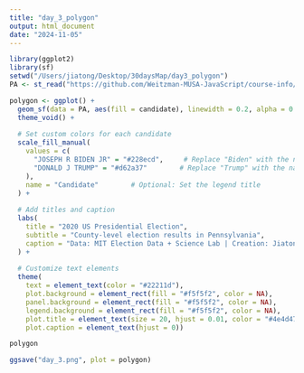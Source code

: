```yaml
---
title: "day_3_polygon"
output: html_document
date: "2024-11-05"
---
```


```r
library(ggplot2)
library(sf)
setwd("/Users/jiatong/Desktop/30daysMap/day3_polygon")
PA <- st_read("https://github.com/Weitzman-MUSA-JavaScript/course-info/blob/a45b5ad426b3736883da08e195ad27184cf176a0/week03/practice_files/pa_pres_results.geojson?raw=true")
```

```r
polygon <- ggplot() +
  geom_sf(data = PA, aes(fill = candidate), linewidth = 0.2, alpha = 0.9, color = "white") +
  theme_void() +
  
  # Set custom colors for each candidate
  scale_fill_manual(
    values = c(
      "JOSEPH R BIDEN JR" = "#228ecd",     # Replace "Biden" with the name used in your data
      "DONALD J TRUMP" = "#d62a37"        # Replace "Trump" with the name used in your data
    ),
    name = "Candidate"        # Optional: Set the legend title
  ) +
  
  # Add titles and caption
  labs(
    title = "2020 US Presidential Election",
    subtitle = "County-level election results in Pennsylvania",
    caption = "Data: MIT Election Data + Science Lab | Creation: Jiatong Su"
  ) +
  
  # Customize text elements
  theme(
    text = element_text(color = "#22211d"),
    plot.background = element_rect(fill = "#f5f5f2", color = NA),
    panel.background = element_rect(fill = "#f5f5f2", color = NA),
    legend.background = element_rect(fill = "#f5f5f2", color = NA),
    plot.title = element_text(size = 20, hjust = 0.01, color = "#4e4d47"),
    plot.caption = element_text(hjust = 0))

polygon
```

```r
ggsave("day_3.png", plot = polygon)

```

